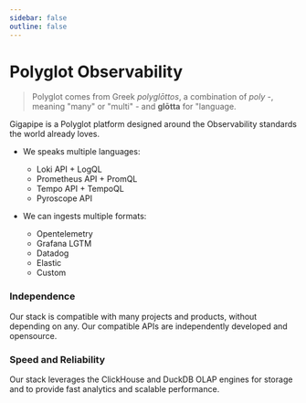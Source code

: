 ```yaml
---
sidebar: false
outline: false
---
```


# Polyglot Observability

> Polyglot comes from Greek _polyglōttos_, a combination of _poly_ -, meaning "many" or "multi" - and **glōtta** for "language.

Gigapipe is a Polyglot platform designed around the Observability standards the world already loves.

* We speaks multiple languages:
  * Loki API + LogQL
  * Prometheus API + PromQL
  * Tempo API + TempoQL
  * Pyroscope API

* We can ingests multiple formats:
  * Opentelemetry
  * Grafana LGTM
  * Datadog
  * Elastic
  * Custom

### Independence

Our stack is compatible with many projects and products, without depending on any. Our compatible APIs are independently developed and opensource.

### Speed and Reliability

Our stack leverages the ClickHouse and DuckDB OLAP engines for storage and to provide fast analytics and scalable performance.
